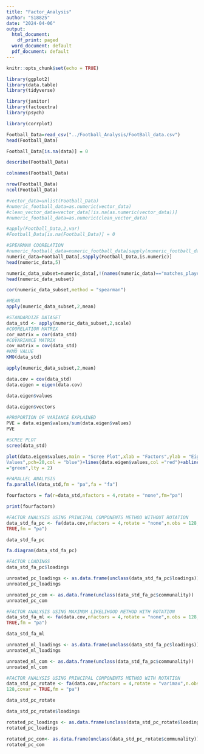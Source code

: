 ---
title: "Factor_Analysis"
author: "S18825"
date: "2024-04-06"
output:
  html_document:
    df_print: paged
  word_document: default
  pdf_document: default
---

```{r setup, include=FALSE}
knitr::opts_chunk$set(echo = TRUE)
```

```{r}
library(ggplot2)
library(data.table)
library(tidyverse)
```


```{r}
library(janitor)
library(factoextra)
library(psych)
```


```{r}
library(corrplot)


```

```{r}
Football_Data=read_csv("../Football_Analysis/FootBall_data.csv")
head(Football_Data)

```



```{r}
Football_Data[is.na(data)] = 0
```


```{r}
describe(Football_Data)
```
```{r}
colnames(Football_Data)
```
```{r}
nrow(Football_Data)
ncol(Football_Data)
```


```{r}
#vector_data=unlist(Football_Data)
#numeric_football_data=as.numeric(vector_data)
#clean_vector_data=vector_data[!is.na(as.numeric(vector_data))]
#numeric_football_data=as.numeric(clean_vector_data)

#apply(Football_Data,2,var)
#Football_Data[is.na(Football_Data)] = 0
```


```{r}
#SPEARMAN COORELATION
#numeric_football_data=numeric_football_data[sapply(numeric_football_data,is.numeric)]
numeric_data=Football_Data[,sapply(Football_Data,is.numeric)]
head(numeric_data,5)
```
```{r}
numeric_data_subset=numeric_data[,!(names(numeric_data)=="matches_played")]
head(numeric_data_subset)

```


```{r}
cor(numeric_data_subset,method = "spearman")
```


```{r}
#MEAN
apply(numeric_data_subset,2,mean)

```
```{r}
#STANDARDIZE DATASET
data_std <- apply(numeric_data_subset,2,scale)
#COORELATION MATRIX
cor_matrix = cor(data_std)
#COVARIANCE MATRIX
cov_matrix = cov(data_std)
#KMO VALUE
KMO(data_std)

```


```{r}
apply(numeric_data_subset,2,mean)

```


```{r}
data.cov = cov(data_std)
data.eigen = eigen(data.cov)
```


```{r}
data.eigen$values
```


```{r}
data.eigen$vectors

```


```{r}
#PROPORTION OF VARIANCE EXPLAINED
PVE = data.eigen$values/sum(data.eigen$values)
PVE
```

```{r}
#SCREE PLOT
scree(data_std)
```


```{r}
plot(data.eigen$values,main = "Scree Plot",xlab = "Factors",ylab = "Eigen
Values",pch=20,col = "blue")+lines(data.eigen$values,col ="red")+abline(h=1,col
="green",lty = 2)
```


```{r}
#PARALLEL ANALYSIS
fa.parallel(data_std,fm = "pa",fa = "fa")
```



```{r}
fourfactors = fa(r=data_std,nfactors = 4,rotate = "none",fm="pa")
```


```{r}
print(fourfactors)
```


```{r}
#FACTOR ANALYSIS USING PRINCIPAL COMPONENTS METHOD WITHOUT ROTATION
data_std_fa_pc <- fa(data.cov,nfactors = 4,rotate = "none",n.obs = 128,covar =
TRUE,fm = "pa")
```

```{r}
data_std_fa_pc
```


```{r}
fa.diagram(data_std_fa_pc)
```


```{r}
#FACTOR LOADINGS
data_std_fa_pc$loadings
```


```{r}
unroated_pc_loadings <- as.data.frame(unclass(data_std_fa_pc$loadings))
unroated_pc_loadings
```


```{r}
unroated_pc_com <- as.data.frame(unclass(data_std_fa_pc$communality))
unroated_pc_com
```


```{r}
#FACTOR ANALYSIS USING MAXIMUM LIKELIHOOD METHOD WITH ROTATION
data_std_fa_ml <- fa(data.cov,nfactors = 4,rotate = "none",n.obs = 128,covar =
TRUE,fm = "pa")


```


```{r}
data_std_fa_ml

```


```{r}
unroated_ml_loadings <- as.data.frame(unclass(data_std_fa_pc$loadings))
unroated_ml_loadings
```
```{r}
unroated_ml_com <- as.data.frame(unclass(data_std_fa_pc$communality))
unroated_ml_com
```


```{r}
#FACTOR ANALYSIS USING PRINCIPAL COMPONENTS METHOD WITH ROTATION
data_std_pc_rotate <- fa(data.cov,nfactors = 4,rotate = "varimax",n.obs =
128,covar = TRUE,fm = "pa")

```


```{r}
data_std_pc_rotate
```
```{r}
data_std_pc_rotate$loadings

```


```{r}
rotated_pc_loadings <- as.data.frame(unclass(data_std_pc_rotate$loadings))
rotated_pc_loadings 
```
```{r}
rotated_pc_com<- as.data.frame(unclass(data_std_pc_rotate$communality))
rotated_pc_com 
```


```{r}

```


```{r}
```


```{r}
```

